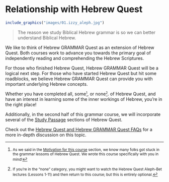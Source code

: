 # Relationship with Hebrew Quest {- #hgq_and_hq}

```r
include_graphics("images/01.izzy_aleph.jpg")
```


> The reason we study Biblical Hebrew grammar is so we can better understand Biblical Hebrew.

We like to think of Hebrew GRAMMAR Quest as an extension of Hebrew Quest. Both courses work to advance you towards the primary goal of independently reading and comprehending the Hebrew Scriptures.

For those who finished Hebrew Quest, Hebrew GRAMMAR Quest will be a logical next step.  For those who have started Hebrew Quest but hit some roadblocks, we believe Hebrew GRAMMAR Quest can provide you with important underlying Hebrew concepts. 

Whether you have completed all, some<small>^[<small>As we said in the [Motivation for this course](#motivation) section, we know many folks got stuck in the grammar lessons of Hebrew Quest.  We wrote this course specifically with you in mind!</small>]</small>, or none<small>^[<small>If you're in the "none" category, you might want to watch the Hebrew Quest Aleph-Bet lectures (Lessons 1-11) and then return to this course; but this is entirely optional.</small>]</small>. of Hebrew Quest, and have an interest in learning some of the inner workings of Hebrew, you're in the right place!

Additionally, in the second half of this grammar course, we will incorporate several of the [Study Passage](https://holylanguage.com/ot-readings.html) sections of Hebrew Quest.  

Check out the [Hebrew Quest and Hebrew GRAMMAR Quest FAQs](#hq_hgq_faq) for a more in-depth discussion on this topic.

<!-- Here is how we would characterize the two courses: -->

<!-- * Hebrew Quest took you directly <u>TO</u> the Hebrew Scriptures ("macro" view).   -->
<!-- * Hebrew GRAMMAR Quest is designed to take you <u>INSIDE</u> the Hebrew Scriptures ("micro" view). -->

